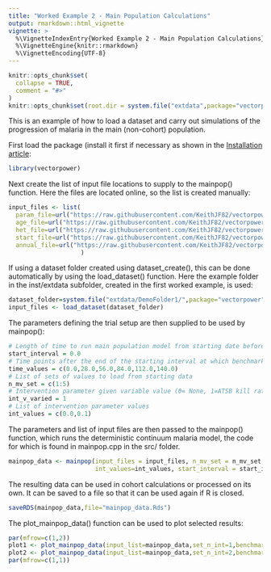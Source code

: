 ```yaml
---
title: "Worked Example 2 - Main Population Calculations"
output: rmarkdown::html_vignette
vignette: >
  %\VignetteIndexEntry{Worked Example 2 - Main Population Calculations}
  %\VignetteEngine{knitr::rmarkdown}
  %\VignetteEncoding{UTF-8}
---
```


```r
knitr::opts_chunk$set(
  collapse = TRUE,
  comment = "#>"
)
knitr::opts_chunk$set(root.dir = system.file("extdata",package="vectorpower"))
```

This is an example of how to load a dataset and carry out simulations of the progression of malaria in the main (non-cohort) population.

First load the package (install it first if necessary as shown in the [Installation article](https://keithjf82.github.io/vectorpower/articles/B_installation.html):

```r
library(vectorpower)
```

Next create the list of input file locations to supply to the mainpop() function.  Here the files are located online, so the list is created manually:

```r
input_files <- list(
  param_file=url("https://raw.githubusercontent.com/KeithJF82/vectorpower/master/inst/extdata/DemoFolder1/model_parameters.txt"),
  age_file=url("https://raw.githubusercontent.com/KeithJF82/vectorpower/master/inst/extdata/DemoFolder1/age_data.txt"),
  het_file=url("https://raw.githubusercontent.com/KeithJF82/vectorpower/master/inst/extdata/DemoFolder1/het_data.txt"),
  start_file=url("https://raw.githubusercontent.com/KeithJF82/vectorpower/master/inst/extdata/DemoFolder1/start_data.txt"),
  annual_file=url("https://raw.githubusercontent.com/KeithJF82/vectorpower/master/inst/extdata/DemoFolder1/annual_data.txt")
                    )
```

If using a dataset folder created using dataset_create(), this can be done automatically by using the load_dataset() function. Here the example folder in the inst/extdata subfolder, created in the first worked example, is used:

```r
dataset_folder=system.file("extdata/DemoFolder1/",package="vectorpower")
input_files <- load_dataset(dataset_folder)
```

The parameters defining the trial setup are then supplied to be used by mainpop():

```r
# Length of time to run main population model from starting date before intervention begins
start_interval = 0.0  
# Time points after the end of the starting interval at which benchmark data should be output
time_values = c(0.0,28.0,56.0,84.0,112.0,140.0) 
# List of sets of values to load from starting data
n_mv_set = c(1:5) 
# Intervention parameter given variable value (0= None, 1=ATSB kill rate, 2=bednet coverage, 3=IRS coverage)
int_v_varied = 1 
# List of intervention parameter values
int_values = c(0.0,0.1) 
```

The parameters and list of input files are then passed to the mainpop() function, which runs the deterministic continuum malaria model, the code for which is found in mainpop.cpp in the src/ folder.

```r
mainpop_data <- mainpop(input_files = input_files, n_mv_set = n_mv_set, int_v_varied = int_v_varied, 
                        int_values=int_values, start_interval = start_interval, time_values=time_values)
```

The resulting data can be used in cohort calculations or processed on its own. It can be saved to a file so that it can be used again if R is closed.

```r
saveRDS(mainpop_data,file="mainpop_data.Rds")
```

The plot_mainpop_data() function can be used to plot selected results:

```r
par(mfrow=c(1,2))
plot1 <- plot_mainpop_data(input_list=mainpop_data,set_n_int=1,benchmark="slide_prev",age_start=0.0,age_end = 65.0)
plot2 <- plot_mainpop_data(input_list=mainpop_data,set_n_int=2,benchmark="slide_prev",age_start=0.0,age_end = 65.0)
par(mfrow=c(1,1))
```

